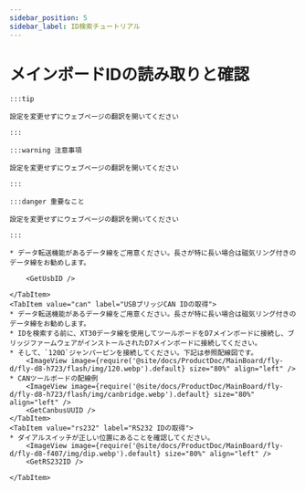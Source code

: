 ```yaml
---
sidebar_position: 5
sidebar_label: ID検索チュートリアル
---
```





# メインボードIDの読み取りと確認

    :::tip

    設定を変更せずにウェブページの翻訳を開いてください

    :::

    :::warning 注意事項

    設定を変更せずにウェブページの翻訳を開いてください

    :::

    :::danger 重要なこと

    設定を変更せずにウェブページの翻訳を開いてください

    :::

<Tabs>
    <TabItem value="usb" label="USB IDの取得" default>

    * データ転送機能があるデータ線をご用意ください。長さが特に長い場合は磁気リング付きのデータ線をお勧めします。

        <GetUsbID />

    </TabItem>
    <TabItem value="can" label="USBブリッジCAN IDの取得">
    * データ転送機能があるデータ線をご用意ください。長さが特に長い場合は磁気リング付きのデータ線をお勧めします。
    * IDを検索する前に、XT30データ線を使用してツールボードをD7メインボードに接続し、ブリッジファームウェアがインストールされたD7メインボードに接続してください。
    * そして、`120Ω`ジャンパーピンを接続してください。下記は参照配線図です。
        <ImageView image={require('@site/docs/ProductDoc/MainBoard/fly-d/fly-d8-h723/flash/img/120.webp').default} size="80%" align="left" />
    * CANツールボードの配線例
        <ImageView image={require('@site/docs/ProductDoc/MainBoard/fly-d/fly-d8-h723/flash/img/canbridge.webp').default} size="80%" align="left" />   
        <GetCanbusUUID />
    </TabItem>
    <TabItem value="rs232" label="RS232 IDの取得">
    * ダイアルスイッチが正しい位置にあることを確認してください。
        <ImageView image={require('@site/docs/ProductDoc/MainBoard/fly-d/fly-d8-f407/img/dip.webp').default} size="80%" align="left" />              
        <GetRS232ID />

    </TabItem>
</Tabs>
